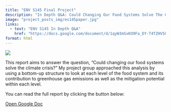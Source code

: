 ```yaml
---
title: "ENV S145 Final Project"
description: "In Depth Q&A: Could Changing Our Food Systems Solve The Climate Crisis?"
image: "project_posts_img/es145paper.jpg"
links:
  - text: "ENV S145 In Depth Q&A"
    href: "https://docs.google.com/document/d/1qyW3mSxKO9Fa_DY-T4TZHV58nUBZvbGQdp8B6h1iCr8/edit?usp=sharing"
format: html
---
```


![](project_posts_img/es145paper.jpg)

This report aims to answer the question, “Could changing our food systems solve the climate crisis?” My project group approached this analysis by using a bottom-up structure to look at each level of the food system and its contribution to greenhouse gas emissions as well as the mitigation potential within each level.

You can read the full report by clicking the button below:

[Open Google Doc](https://docs.google.com/document/d/1qyW3mSxKO9Fa_DY-T4TZHV58nUBZvbGQdp8B6h1iCr8/edit?usp=sharing){.btn .btn-primary target="_blank"}

